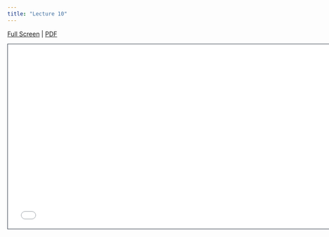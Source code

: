 ```yaml
---
title: "Lecture 10"
---
```



[Full Screen](lecture-10.qmd) | [PDF]() 

```{=html}
<iframe class="slide-deck" src="lecture-10.html" height="420" width="747" style="border: 1px solid #2e3846;"></iframe>
```



